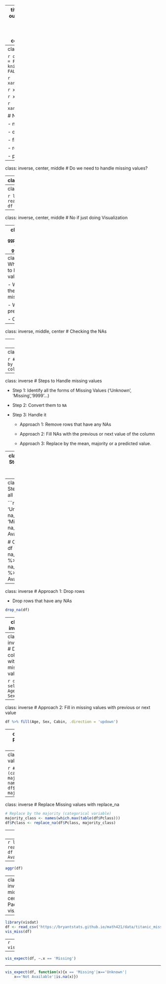 
---
title: "Handle Missing Values"
output:
  xaringan::moon_reader:
    lib_dir: libs
    nature:
      highlightStyle: github
      highlightLines: true
      countIncrementalSlides: false
      
   

---
class: inverse

```{r setup, include=FALSE}
options(htmltools.dir.version = FALSE)
knitr::opts_chunk$set(message = FALSE, warning = FALSE)
```

```{r xaringan-tile-view, echo=FALSE}
xaringanExtra::use_tile_view()
```


```{r xaringan-panelset, echo=FALSE}
xaringanExtra::use_panelset()
```

```{r, echo=FALSE}
xaringanExtra::use_webcam()
```

```{r xaringan-fit-screen, echo=FALSE}
xaringanExtra::use_fit_screen()
```

# New Functions

- na_if

- drop_na

- fill

- replace_na

- package: vis_dat, VIM

---
class: inverse, center, middle
# Do we need to handle missing values?

---
class: inverse, center, middle
# No if just doing some calculations on the data

---
class: inverse

```{r}
library(tidyverse)
df <- read_csv('https://bryantstats.github.io/math421/data/titanic_missing.csv')
df %>% summarise(mean_age=mean(Age, na.rm=TRUE))
```

---
class: inverse, center, middle
# No if just doing Visualization

---
class: inverse
```{r}
df %>% ggplot(aes(x=Age, color=Sex))+
    geom_density()
```

---
class: inverse
# When do we need to handle missing values

- When you know the values of the missing values


- When building predictive models

- Other cases?

---
class: inverse, middle, center
# Checking the NAs

---
class: inverse

```{r}
# Missing values by columns
colSums(is.na(df))
```
---
class: inverse

```{r}
# Missing values by columns
colMeans(is.na(df))
```


---
class: inverse
# Steps to Handle missing values

- Step 1: Identify all the forms of Missing Values ('Unknown', 'Missing','9999'...) 

- Step 2: Convert them to `NA`

- Step 3:  Handle it

  - Approach 1: Remove rows that have any NAs
  
  - Approach 2: Fill NAs with the previous or next value of the column
  
  - Approach 3: Replace by the mean, majority or a predicted value. 

---
class: inverse
# Step 1: Identify forms of missing

```{r}
colSums(df=='Missing', na.rm = TRUE)
```

---
class: inverse
# Step 2: Convert all missing to NA 

```{r}
df <- na_if(df, 'Unknown')
df <- na_if(df, 'Missing')
df <- na_if(df, 'Not Available')

# OR Pipe
df <- df %>% na_if('Unknown') %>% na_if('Missing') %>% na_if('Not Available')
``` 

---
class: inverse
# Approach 1: Drop rows

- Drop rows that have any NAs

```{r}
drop_na(df)
```

---
class: inverse

- Drop rows that have any NAs in Age or Sex

```{r}
drop_na(df, Age, Sex)
```

---
class: inverse
# Drop columns with missing values

```{r}
df %>% select(-Age, -Sex)
```

---
class: inverse
# Approach 2: Fill in missing values with previous or next value

```{r}
df %>% fill(Age, Sex, Cabin, .direction = 'updown')
```

---
class: inverse
# Approach 3: Replace Missing values with replace_na

```{r}
# Replace by the mean (numeric variable)
mean_age <- mean(df$Age, na.rm=TRUE)
df$Age <- replace_na(df$Age, mean_age)
```

---
class: inverse
# Replace Missing values with replace_na

```{r}
# Replace by the majority (categorical variable)
majority_sex <- names(which.max(table(df$Sex)))
df$Sex <- replace_na(df$Sex, majority_sex)
```


---
class: inverse
# Replace Missing values with replace_na

```{r}
# Replace by the majority (categorical variable)
majority_class <- names(which.max(table(df$Pclass)))
df$Pclass <- replace_na(df$Pclass, majority_class)
```

---
class: inverse, middle, center
# Package VIM

---
```{r, warning=FALSE}
library(VIM)
df <- read_csv('https://bryantstats.github.io/math421/data/titanic_missing.csv')
df <- na_if(df, 'Unknown')
df <- na_if(df, 'Missing')
df <- na_if(df, 'Not Available')
```

---
```{r}
aggr(df)
```

---
class: inverse, middle, center
# Package vis_dat

---

```{r}
library(visdat)
df <- read_csv('https://bryantstats.github.io/math421/data/titanic_missing.csv')
vis_miss(df)
```

---
```{r}
vis_dat(df)
```


---

```{r}
vis_expect(df, ~.x == 'Missing')
```

---

```{r}
vis_expect(df, function(x){x == 'Missing'|x=='Unknown'|
    x=='Not Available'|is.na(x)})
```
